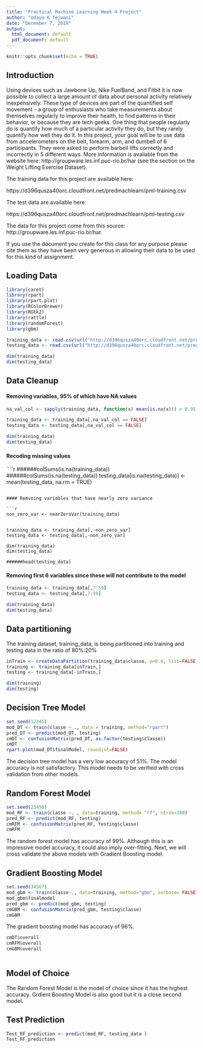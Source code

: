 ```yaml
---
title: "Practical Machine Learning Week 4 Project"
author: "Udaya K Tejwani"
date: "December 7, 2019"
output:
  html_document: default
  pdf_document: default
---
```


```r
knitr::opts_chunk$set(echo = TRUE)
```
## Introduction

Using devices such as Jawbone Up, Nike FuelBand, and Fitbit it is now possible to collect a large amount of data about personal activity relatively inexpensively. These type of devices are part of the quantified self movement - a group of enthusiasts who take measurements about themselves regularly to improve their health, to find patterns in their behavior, or because they are tech geeks. One thing that people regularly do is quantify how much of a particular activity they do, but they rarely quantify how well they do it. In this project, your goal will be to use data from accelerometers on the belt, forearm, arm, and dumbell of 6 participants. They were asked to perform barbell lifts correctly and incorrectly in 5 different ways. More information is available from the website here: http://groupware.les.inf.puc-rio.br/har (see the section on the Weight Lifting Exercise Dataset). 

The training data for this project are available here: 

https://d396qusza40orc.cloudfront.net/predmachlearn/pml-training.csv

The test data are available here:

https://d396qusza40orc.cloudfront.net/predmachlearn/pml-testing.csv

The data for this project come from this source: http://groupware.les.inf.puc-rio.br/har. 

If you use the document you create for this class for any purpose please cite them as they have been very generous in allowing their data to be used for this kind of assignment. 

## Loading Data

```r
library(caret)
library(rpart)
library(rpart.plot)
library(RColorBrewer)
library(RGtk2)
library(rattle)
library(randomForest)
library(gbm)

training_data <- read.csv(url("http://d396qusza40orc.cloudfront.net/predmachlearn/pml-training.csv"))
testing_data <- read.csv(url("http://d396qusza40orc.cloudfront.net/predmachlearn/pml-testing.csv"))

dim(training_data)
dim(testing_data)

```

## Data Cleanup

#### Removing variables, 95% of which have NA values

```r
na_val_col <- sapply(training_data, function(x) mean(is.na(x))) > 0.95

training_data <- training_data[,na_val_col == FALSE]
testing_data <- testing_data[,na_val_col == FALSE]

dim(training_data)
dim(testing_data)

```

#### Recoding missing values

````r
######colSums(is.na(training_data))
######colSums(is.na(testing_data))
testing_data[is.na(testing_data)] <- mean(testing_data, na.rm = TRUE)

```

#### Remvoing variables that have nearly zero variance

```r

non_zero_var <- nearZeroVar(training_data)


training_data <- training_data[,-non_zero_var]
testing_data <- testing_data[,-non_zero_var]

dim(training_data)
dim(testing_data)

######head(testing_data)
```

#### Removing first 6 variables since these will not contribute to the model

```r

training_data <- training_data[,7:59]
testing_data <- testing_data[,7:59]

dim(training_data)
dim(testing_data)

```

## Data partitioning

The training dataset, training_data, is being partitioned into training and testing data in the ratio of 80%:20%
```r

inTrain <- createDataPartition(training_data$classe, p=0.8, list=FALSE)
training <- training_data[inTrain,]
testing <- training_data[-inTrain,]

dim(training)
dim(testing)
```
## Decision Tree Model

```r
set.seed(12345)
mod_DT <- train(classe ~ ., data = training, method="rpart")
pred_DT <- predict(mod_DT, testing)
cmDT <- confusionMatrix(pred_DT, as.factor(testing$classe))
cmDT
rpart.plot(mod_DT$finalModel, roundint=FALSE)

```
The decision tree model has a very low accuracy of 51%.  The model accuracy is not satisfactory. This model needs to be verified with cross validation from other models.

## Random Forest Model

```r

set.seed(23456)
mod_RF <- train(classe ~. , data=training, method= "rf", ntree=100)
pred_RF <- predict(mod_RF, testing)
cmRFM <- confusionMatrix(pred_RF, testing$classe)
cmRFM

```

The random forest model has accuracy of 99%.  Although this is an impressive model accuracy, it could also imply over-fitting.  Next, we will cross validate the above models with Gradient Boosting model.

## Gradient Boosting Model

```r
set.seed(34567)
mod_gbm <- train(classe~., data=training, method="gbm", verbose= FALSE)
mod_gbm$finalmodel
pred_gbm <- predict(mod_gbm, testing)
cmGBM <- confusionMatrix(pred_gbm, testing$classe)
cmGBM

```
The gradient boosting model has accuracy of 96%.

```r
cmDT$overall
cmRFM$overall
cmGBM$overall
  
```
## Model of Choice

The Random Forest Model is the model of choice since it has the highest accuracy.  Grdient Boosting Model is also good but it is a close second model.  

## Test Prediction

```r
Test_RF_prediction <- predict(mod_RF, testing_data )
Test_RF_prediction

```
